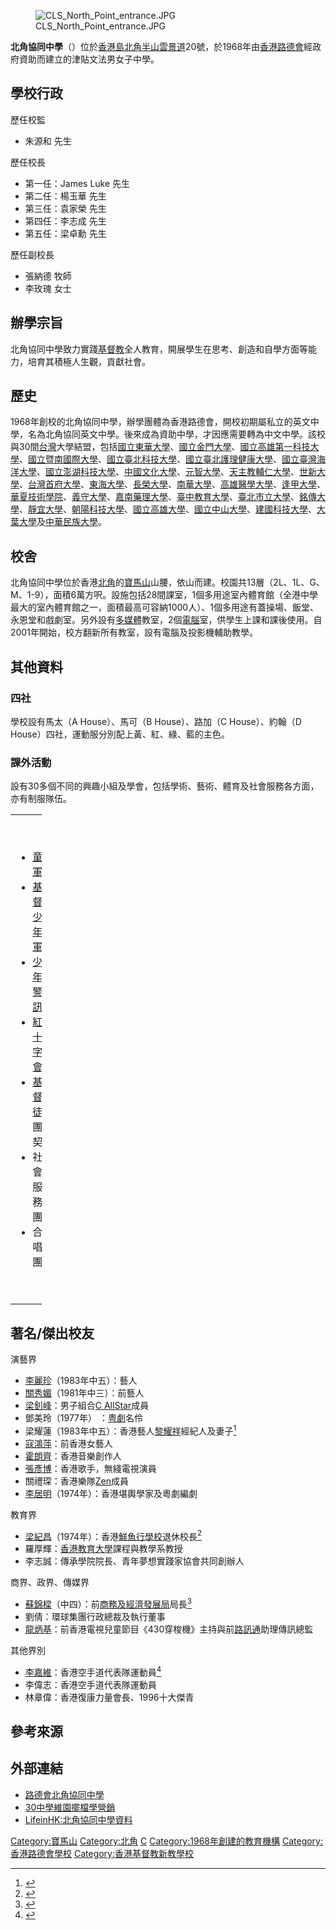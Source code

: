 {{Refimprove|time=2020-06-26T11:25:16+00:00}}

{{Infobox_School
| name = 北角協同中學
| image = [[File:clsnp_logo.jpg|200px]]
| motto = 非以役人，乃役於人。
| established = 1968年
| type = 津貼中學
| superintendent = 朱源和先生
| principal = 梁卓勳博士
| vice_principal = 張納德牧師、李玫瑰女士
| houses = 馬太、馬可、路加、約翰
| enrollment = 約210人，教職員62人
| free_label = 宗教
| free_text = [[基督新教|基督新教]]
| location = [[灣仔區|灣仔區]][[北角|北角]][[雲景道|雲景道]]20號
| information = +852 2570-0331
| website = http://www.clsnp.edu.hk/
| free_label2 = 教學語言
| free_text2 = 中文
}}

[[File:CLS_North_Point_entrance.JPG|thumb]]

'''北角協同中學'''（{{lang-en|Concordia Lutheran School - North Point}}）位於[[香港島|香港島]][[北角|北角半山]][[雲景道|雲景道]]20號，於1968年由[[香港路德會|香港路德會]]經政府資助而建立的津貼文法男女子中學。

==學校行政==
;歷任校監
* 朱源和 先生

;歷任校長
* 第一任：James Luke 先生
* 第二任：楊玉華 先生
* 第三任：袁家榮 先生
* 第四任：李志成 先生
* 第五任：梁卓勳 先生

;歷任副校長
* 張納德 牧師
* 李玫瑰 女士

==辦學宗旨==
北角協同中學致力實踐[[基督教|基督教]]全人教育，開展學生在思考、創造和自學方面等能力，培育其積極人生觀，貢獻社會。 

==歷史==
1968年創校的北角協同中學，辦學團體為香港路德會，開校初期屬私立的英文中學，名為北角協同英文中學。後來成為資助中學，才因應需要轉為中文中學。該校與30間[[台灣|台灣]]大學結盟，包括[[國立東華大學|國立東華大學]]、[[國立金門大學|國立金門大學]]、[[國立高雄第一科技大學|國立高雄第一科技大學]]、[[國立暨南國際大學|國立暨南國際大學]]、[[國立臺北科技大學|國立臺北科技大學]]、[[國立臺北護理健康大學|國立臺北護理健康大學]]、[[國立臺灣海洋大學|國立臺灣海洋大學]]、[[國立澎湖科技大學|國立澎湖科技大學]]、[[中國文化大學|中國文化大學]]、[[元智大學|元智大學]]、[[天主教輔仁大學|天主教輔仁大學]]、[[世新大學|世新大學]]、[[台灣首府大學|台灣首府大學]]、[[東海大學_(台灣)|東海大學]]、[[長榮大學|長榮大學]]、[[南華大學_(台灣)|南華大學]]、[[高雄醫學大學|高雄醫學大學]]、[[逢甲大學|逢甲大學]]、[[華夏技術學院|華夏技術學院]]、[[義守大學|義守大學]]、[[嘉南藥理大學|嘉南藥理大學]]、[[臺中教育大學|臺中教育大學]]、[[臺北市立大學|臺北市立大學]]、[[銘傳大學|銘傳大學]]、[[靜宜大學|靜宜大學]]、[[朝陽科技大學|朝陽科技大學]]、[[國立高雄大學|國立高雄大學]]、[[國立中山大學|國立中山大學]]、[[建國科技大學|建國科技大學]]、[[大葉大學|大葉大學]]及[[中華民族大學|中華民族大學]]。

==校舍==
北角協同中學位於香港[[北角|北角]]的[[寶馬山|寶馬山]]山腰，依山而建。校園共13層（2L、1L、G、M、1-9），面積6萬方呎。設施包括28間課室，1個多用途室內體育館（全港中學最大的室內體育館之一，面積最高可容納1000人）、1個多用途有蓋操場、飯堂、永恩堂和戲劇室。另外設有[[多媒體|多媒體]]教室，2個[[電腦|電腦]]室，供學生上課和課後使用。自2001年開始，校方翻新所有教室，設有電腦及投影機輔助教學。

==其他資料==
===四社===
學校設有馬太（A House）、馬可（B House）、路加（C House）、約翰（D House）四社，運動服分別配上黃、紅、綠、藍的主色。

===課外活動===
設有30多個不同的興趣小組及學會，包括學術、藝術、體育及社會服務各方面，亦有制服隊伍。

{| border="0" cellspacing="1" width="100%"
|-----
| width="25%" |
* [[童軍|童軍]]
* [[基督少年軍|基督少年軍]]
* [[少年警訊|少年警訊]]
* [[紅十字會|紅十字會]]
* [[基督徒|基督徒]]團契
* 社會服務團
* 合唱團
| width="25%" |
* 經濟及時事學會
* [[科學|科學]]學會
* [[美術|美術]]學會
* [[中文|中文]]學會
* [[數學|數學]]學會
* [[英文|英文]]學會
* [[電腦|電腦]]學會
| width="25%" |
* [[家政|家政]]學會
* [[環保|環保]]學會
* [[棋藝|棋藝]]學會
* [[攝影|攝影]]學會
* [[足球|足球]]學會
* [[籃球|籃球]]學會
*戲劇學會
| width="25%" |
* [[舞蹈|舞蹈]]學會
* [[排球|排球]]學會
* [[游泳|游泳]]學會
* [[遠足|遠足]]學會
* [[箭藝|箭藝]]學會
* [[空手道|空手道]]學會
|}

==著名/傑出校友==
;演藝界
*[[李麗珍|李麗珍]]（1983年中五）：藝人
*[[關秀媚|關秀媚]]（1981年中三）：前藝人
*[[梁釗峰|梁釗峰]]：男子組合[[C_AllStar|C AllStar]]成員
*鄧美玲（1977年） ：[[粤劇|粤劇]]名伶
*梁耀蓮（1983年中五）：香港藝人[[黎耀祥|黎耀祥]]經紀人及妻子<ref>{{web reference|URL=http://happypama.mingpao.com/cfm/study3.cfm?File=20101207/prepd/sha1.txt|title=黎耀祥 中學「捱打」【教得樂升中選校系列】|work=明報|date=2010-12-07|accessdate=2010-12-07}}{{Dead link|date=2018年10月 |bot=InternetArchiveBot |fix-attempted=yes }}</ref>
*[[寇鴻萍|寇鴻萍]]：前香港女藝人
*[[霍朗齊|霍朗齊]]：香港音樂創作人
*[[張彥博|張彥博]]：香港歌手，無綫電視演員
*關禮琛：香港樂隊[[Zen_(樂隊)|Zen]]成員
*[[李居明_(玄學家)|李居明]]（1974年）：香港堪輿學家及粵劇編劇

;教育界
*[[梁紀昌|梁紀昌]]（1974年）：香港[[鮮魚行學校|鮮魚行學校]]退休校長<ref>{{cite web |url=https://theinitium.com/article/20150912-hongkong-LeungKeecheong/ |title=鮮魚行前校長梁紀昌：第六感救了小學 |date=2015-09-26 |website= |publisher=端傳媒 |access-date=2021-07-25 |quote= |archive-date=2021-07-26 |archive-url=https://web.archive.org/web/20210726093154/https://theinitium.com/article/20150912-hongkong-LeungKeecheong/ }}</ref>
*羅厚輝：[[香港教育大學|香港教育大學]]課程與教學系教授
*李志誠：傳承學院院長、青年夢想實踐家協會共同創辦人

;商界、政界、傳媒界
*[[蘇錦樑|蘇錦樑]]{{GBSHK|nocat}}{{JP|nocat}}（中四）：前[[商務及經濟發展局|商務及經濟發展局]]局長<ref>{{cite news | title=政情：蘇錦樑加國惡補英語 | url=http://orientaldaily.on.cc/cnt/news/20090429/00176_094.html | page= | publisher=東方日報 | date=2009-04-29 | accessdate=2021-07-25 | quote= | archive-date=2009-05-04 | archive-url=https://web.archive.org/web/20090504040729/http://www.orientaldaily.on.cc/cnt/news/20090429/00176_094.html }}</ref>
*劉倩：環球集團行政總裁及執行董事
*[[龍炳基|龍炳基]]：前香港電視兒童節目《430穿梭機》主持與前[[路訊通|路訊通]]助理傳訊總監

;其他界別
*[[李嘉維|李嘉維]]：香港空手道代表隊運動員<ref>{{cite web |url=http://clsnpdojo.blogspot.com/2009/01/blog-post_1662.html |title=恭賀校友李嘉維 於亞洲空手道賽事中獲獎 |date=2009-01-07 |website= |publisher=北角協同中學-空手道學會 |access-date=2021-07-25 |quote= |archive-date=2021-07-26 |archive-url=https://web.archive.org/web/20210726093632/http://clsnpdojo.blogspot.com/2009/01/blog-post_1662.html }}</ref>
*李偉志：香港空手道代表隊運動員
*林章偉：香港復康力量會長、1996十大傑青

== 參考來源 ==
{{reflist}}

==外部連結==
*[http://www.clsnp.edu.hk/ 路德會北角協同中學]{{Wayback|url=http://www.clsnp.edu.hk/ |date=20060702004139 }}
*[http://www.takungpao.com.hk/news/12/01/18/GW-1443498.html 30中學維園擺檔學營銷]{{dead link|date=2017年11月 |bot=InternetArchiveBot |fix-attempted=yes }}
*[http://www.lifein.hk/Education/SecondarySchDet.aspx?id=582&name=北角協同中學 LifeinHK:北角協同中學資料]{{Wayback|url=http://www.lifein.hk/Education/SecondarySchDet.aspx?id=582&name=%E5%8C%97%E8%A7%92%E5%8D%94%E5%90%8C%E4%B8%AD%E5%AD%B8 |date=20190729230951 }}

[[Category:寶馬山|Category:寶馬山]]
[[Category:北角|Category:北角]]
[[Category:東區中學_(香港)|C]]
[[Category:1968年創建的教育機構|Category:1968年創建的教育機構]]
[[Category:香港路德會學校|Category:香港路德會學校]]
[[Category:香港基督教新教學校|Category:香港基督教新教學校]]